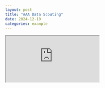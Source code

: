 ```yaml
---
layout: post
title: "AAA Data Scouting"
date: 2024-12-10
categories: example
---
```



<iframe src="https://docs.google.com/spreadsheets/d/e/2PACX-1vR8NDQeARMPVeLWmcjln0i41ZLmPz6S4E1JmRuKzNNrNSx4d82IIF-kY5MpF_4lLT72ozGnG4xe8J-3/pubhtml?gid=1600156650&amp;single=true&amp;widget=true&amp;headers=false"></iframe>